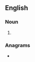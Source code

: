 ==English==

===Noun===
{{head|en|noun form}}

# {{plural of|en|scone}}

===Anagrams===
* {{anagrams|en|a=cenoss|SENCOs|conses}}
